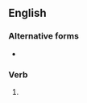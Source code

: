 ==English==

===Alternative forms===
* {{l|en|naturalized}}

===Verb===
{{head|en|verb form}}

# {{lb|en|British}} {{en-past of|naturalise}}